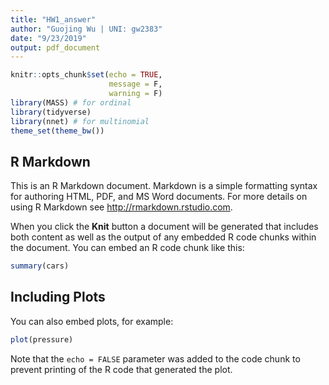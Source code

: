 ```yaml
---
title: "HW1_answer"
author: "Guojing Wu | UNI: gw2383"
date: "9/23/2019"
output: pdf_document
---
```


```r
knitr::opts_chunk$set(echo = TRUE, 
                      message = F, 
                      warning = F)
library(MASS) # for ordinal
library(tidyverse)
library(nnet) # for multinomial
theme_set(theme_bw())
```

## R Markdown

This is an R Markdown document. Markdown is a simple formatting syntax for authoring HTML, PDF, and MS Word documents. For more details on using R Markdown see <http://rmarkdown.rstudio.com>.

When you click the **Knit** button a document will be generated that includes both content as well as the output of any embedded R code chunks within the document. You can embed an R code chunk like this:

```r
summary(cars)
```

## Including Plots

You can also embed plots, for example:

```r
plot(pressure)
```

Note that the `echo = FALSE` parameter was added to the code chunk to prevent printing of the R code that generated the plot.
